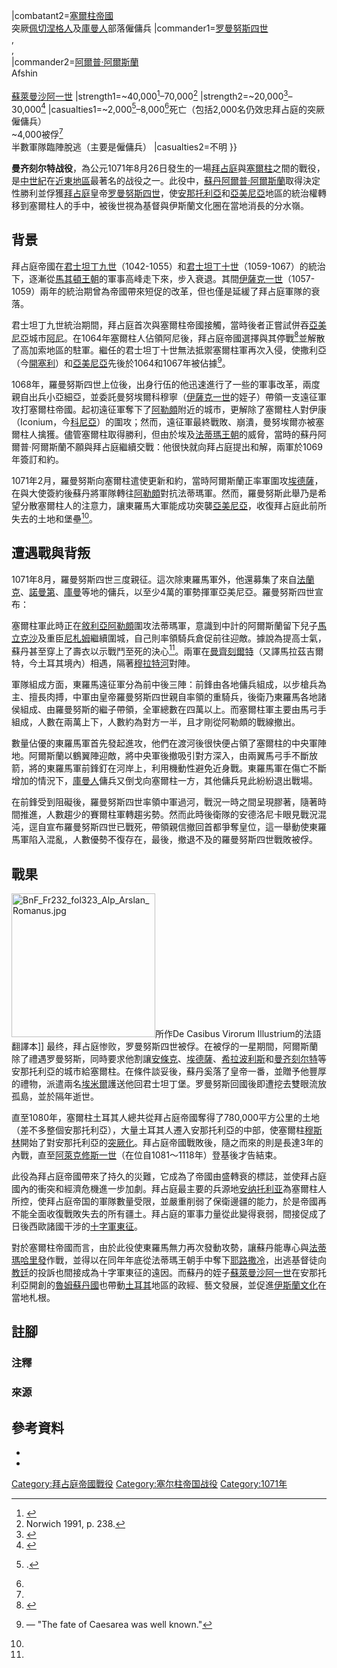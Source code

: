 {{noteTA
|T = zh-cn:曼齐刻尔特战役;zh-tw:曼齊刻爾特戰役;zh-hk:曼齊克特戰役;
|1 = zh-cn:曼齐刻尔特;zh-tw:曼齊刻爾特;zh-hk:曼齊克特;
}}

{{Infobox military conflict
|conflict=曼齐刻尔特战役
|image=[[Image:131_Bataille_de_Malazgirt.jpg|300px]]
|caption=在此描述曼齊刻爾特戰役的15世紀法國繪圖中，戰鬥者在穿著當代西歐的盔甲。
|partof=拜占庭-塞爾柱戰爭
|date=1071年8月26日
|place=[[馬拉茲吉爾特|曼齐刻尔特]]附近，位於拜占庭控制的亞美尼亞地區（今[[土耳其|土耳其]][[馬拉茲吉爾特|馬拉茲吉爾特]]）
|result=塞爾柱人勝利
|combatant1=[[拜占庭帝國|拜占庭帝國]]<br/>法蘭克、英吉利、諾曼、喬治亞、亞美尼亞、保加利亞、突厥化[[佩切涅格人|佩切涅格人]]及[[庫曼人|庫曼人]]僱傭兵{{#tag:ref|[[佩切涅格人|佩切涅格人]]和庫曼人僱傭兵在戰鬥開始時背叛拜占庭，並轉投塞爾柱陣營|group="note"}}
|combatant2=[[塞爾柱帝國|塞爾柱帝國]]<br/>突厥[[佩切涅格人|佩切涅格人]]及[[庫曼人|庫曼人]]部落僱傭兵
|commander1=[[罗曼努斯四世|罗曼努斯四世]]{{POW}}<br/>{{tsl|en|Nikephoros Bryennios the Elder|尼基弗魯斯·布林尼烏斯}},<br/>{{tsl|en|
Theodore Alyates|西奧多·阿里亞斯}},<br/>{{tsl|en|Andronikos_Doukas_(cousin_of_Michael_VII)|安德洛尼卡·道卡斯}}
|commander2=[[阿爾普·阿爾斯蘭|阿爾普·阿爾斯蘭]]<br/>Afshin<br/>{{tsl|en|Artuk Bey|阿爾圖克·貝格}}<br/>[[蘇萊曼沙阿一世|蘇萊曼沙阿一世]]
|strength1=~40,000<ref name="Haldon173">{{Harvnb|Haldon|2001|p=173}}</ref>–70,000<ref>Norwich 1991, p. 238.</ref>
|strength2=~20,000<ref name="Markham">{{Cite web |last=Markham |first=Paul |date= |title=Battle of Manzikert: Military Disaster or Political Failure? |url=http://www.deremilitari.org/resources/articles/markham.htm |ref=harv |postscript=<!--None--> |accessdate=2013-01-16 |archive-date=2007-05-13 |archive-url=https://web.archive.org/web/20070513082203/http://www.deremilitari.org/resources/articles/markham.htm |dead-url=no }}</ref>–30,000<ref name="Haldon172">{{Harvnb|Haldon|2001|p=172}}</ref>
|casualties1=~2,000<ref name="Haldon180">{{Harvnb|Haldon|2001|p=180}}.</ref>–8,000<ref name="Markham"/>死亡（包括2,000名仍效忠拜占庭的突厥僱傭兵）<br/>~4,000被俘<ref name="Haldon180" /><br/>半數軍隊臨陣脫逃（主要是僱傭兵）
|casualties2=不明
}}
{{Campaignbox 拜占庭－塞爾柱戰爭}}

'''曼齐刻尔特战役'''，為公元1071年8月26日發生的一場[[拜占庭帝國|拜占庭]]與[[塞爾柱|塞爾柱]]之間的戰役，是[[中世紀|中世紀]]在[[近東地區|近東地區]]最著名的战役之一。此役中，[[蘇丹_(稱謂)|蘇丹]][[阿爾普·阿爾斯蘭|阿爾普·阿爾斯蘭]]取得決定性勝利並俘獲[[拜占庭|拜占庭]]皇帝[[罗曼努斯四世|罗曼努斯四世]]，使[[安那托利亞|安那托利亞]]和[[亞美尼亞|亞美尼亞]]地區的統治權轉移到塞爾柱人的手中，被後世視為基督與伊斯蘭文化圈在當地消長的分水嶺。

==背景==
拜占庭帝國在[[君士坦丁九世|君士坦丁九世]]（1042-1055）和[[君士坦丁十世|君士坦丁十世]]（1059-1067）的統治下，逐漸從[[馬其頓王朝|馬其頓王朝]]的軍事高峰走下來，步入衰退。其間[[伊薩克一世|伊薩克一世]]（1057-1059）兩年的統治期曾為帝國帶來短促的改革，但也僅是延緩了拜占庭軍隊的衰落。

君士坦丁九世統治期間，拜占庭首次與塞爾柱帝國接觸，當時後者正嘗試併吞[[亞美尼亞|亞美尼亞]]城市[[阿尼_(土耳其)|阿尼]]。在1064年塞爾柱人佔領阿尼後，拜占庭帝國選擇與其停戰<ref name="Konstam40">{{cite book|last=Konstam|first=Angus|authorlink=Angus Konstam|title = The Crusades|location=London|publisher=[[Mercury_Books|Mercury Books]]|year=2004|pages=40|isbn=0-8160-4919-X}}</ref>並解散了高加索地區的駐軍。繼任的君士坦丁十世無法抵禦塞爾柱軍再次入侵，使撒利亞（今[[開塞利|開塞利]]）和[[亞美尼亞|亞美尼亞]]先後於1064和1067年被佔據<ref>{{cite book|last=Norwich|first=John Julius|title=A Short History of Byzantium|url=https://archive.org/details/shorthistoryofby00norw|location=New York|publisher= Vintage Books|year=1997|pages=[https://archive.org/details/shorthistoryofby00norw/page/237 237]|isbn=0-679-45088-2}} — "The fate of Caesarea was well known."</ref>。

1068年，羅曼努斯四世上位後，出身行伍的他迅速進行了一些的軍事改革，兩度親自出兵小亞細亞，並委託曼努埃爾科穆寧（[[伊薩克一世|伊薩克一世]]的姪子）帶領一支遠征軍攻打塞爾柱帝國。起初遠征軍奪下了[[阿勒頗|阿勒頗]]附近的城市，更解除了塞爾柱人對伊康（Iconium，今[[科尼亞_(土耳其)|科尼亞]]）的圍攻；然而，遠征軍最終戰敗、崩潰，曼努埃爾亦被塞爾柱人擒獲。儘管塞爾柱取得勝利，但由於埃及[[法蒂瑪王朝|法蒂瑪王朝]]的威脅，當時的蘇丹阿爾普·阿爾斯蘭不願與拜占庭繼續交戰：他很快就向拜占庭提出和解，兩軍於1069年簽訂和約。

1071年2月，羅曼努斯向塞爾柱遣使更新和約，當時阿爾斯蘭正率軍圍攻[[埃德薩|埃德薩]]，在與大使簽約後蘇丹將軍隊轉往[[阿勒頗|阿勒頗]]對抗法蒂瑪軍。然而，羅曼努斯此舉乃是希望分散塞爾柱人的注意力，讓東羅馬大軍能成功突襲[[亞美尼亞|亞美尼亞]]，收復拜占庭此前所失去的土地和堡壘<ref name="Markham"/>。

==遭遇戰與背叛==
1071年8月，羅曼努斯四世三度親征。這次除東羅馬軍外，他還募集了來自[[法蘭克|法蘭克]]、[[諾曼第|諾曼第]]、[[欽察|庫曼]]等地的傭兵，以至少4萬的軍勢揮軍亞美尼亞。羅曼努斯四世宣布：
{{cquote|如果蠻人真希望和平，就請他過來我營帳，正式交出他在[[雷伊_(伊朗)|雷伊]]（Ray）的宮殿，以示從此秋毫無犯。<ref name="CB"> {{Cite book | title = 劍橋插圖伊斯蘭世界史 | author =  Francis Robinson（ 法蘭西斯·魯賓遜 ）| others = 黃中憲譯 | location = 臺灣 | publisher = 如果出版社 | date = 2008 | ISBN = 9789866702198 }} </ref>}}

塞爾柱軍此時正在[[敘利亞|敘利亞]][[阿勒頗|阿勒頗]]圍攻法蒂瑪軍，意識到中計的阿爾斯蘭留下兒子[[馬利克沙一世|馬立克沙]]及重臣[[尼札姆·穆勒克|尼札姆]]繼續圍城，自己則率領騎兵倉促前往迎敵。據說為提高士氣，蘇丹甚至穿上了壽衣以示戰鬥至死的決心<ref name="CB" />。兩軍在[[馬拉茲吉爾特|曼齊刻爾特]]（又譯馬拉茲吉爾特，今土耳其境內）相遇，隔著[[穆拉特河|穆拉特河]]對陣。

軍隊組成方面，東羅馬遠征軍分為前中後三陣：前鋒由各地傭兵組成，以步槍兵為主、擅長肉搏，中軍由皇帝羅曼努斯四世親自率領的重騎兵，後衛乃東羅馬各地諸侯組成、由羅曼努斯的繼子{{tsl|en|Andronikos_Doukas_(cousin_of_Michael_VII)|安德洛尼卡·道卡斯}}帶領，全軍總數在四萬以上。而塞爾柱軍主要由馬弓手組成，人數在兩萬上下，人數約為對方一半，且才剛從阿勒頗的戰線撤出。

數量佔優的東羅馬軍首先發起進攻，他們在渡河後很快便占領了塞爾柱的中央軍陣地。阿爾斯蘭以鶴翼陣迎敵{{來源請求}}，將中央軍後撤吸引對方深入，由兩翼馬弓手不斷放箭，將的東羅馬軍前鋒釘在河岸上，利用機動性避免近身戰。東羅馬軍在傷亡不斷增加的情況下，[[库曼人|庫曼人]]傭兵又倒戈向塞爾柱一方，其他傭兵見此紛紛退出戰場。

在前鋒受到阻礙後，羅曼努斯四世率領中軍過河，戰況一時之間呈現膠著，隨著時間推進，人數趨少的賽爾柱軍轉趨劣勢。然而此時後衛隊的安德洛尼卡眼見戰況混沌，逕自宣布羅曼努斯四世已戰死，帶領親信撤回首都爭奪皇位，這一舉動使東羅馬軍陷入混亂，人數優勢不復存在，最後，撤退不及的羅曼努斯四世戰敗被俘。

==戰果==
[[File:BnF_Fr232_fol323_Alp_Arslan_Romanus.jpg|230px]]所作De Casibus Virorum Illustrium的法語翻譯本]]
最终，拜占庭惨败，罗曼努斯四世被俘。在被俘的一星期間，阿爾斯蘭除了禮遇罗曼努斯，同時要求他割讓[[安條克|安條克]]、[[埃德薩|埃德薩]]、[[希拉波利斯|希拉波利斯]]和[[馬拉茲吉爾特|曼齐刻尔特]]等安那托利亞的城市給塞爾柱。在條件談妥後，蘇丹奚落了皇帝一番，並贈予他豐厚的禮物，派遣兩名[[埃米爾|埃米爾]]護送他回君士坦丁堡。罗曼努斯回國後即遭挖去雙眼流放孤島，並於隔年逝世。

直至1080年，塞爾柱土耳其人總共從拜占庭帝國奪得了780,000平方公里的土地（差不多整個安那托利亞），大量土耳其人遷入安那托利亞的中部，使塞爾柱[[穆斯林|穆斯林]]開始了對安那托利亞的[[突厥化|突厥化]]。拜占庭帝國戰敗後，隨之而來的則是長達3年的內戰，直至[[阿萊克修斯一世|阿萊克修斯一世]]（在位自1081～1118年）登基後才告結束。

此役為拜占庭帝國帶來了持久的災難，它成為了帝國由盛轉衰的標誌，並使拜占庭國內的衝突和經濟危機進一步加劇。拜占庭最主要的兵源地[[安纳托利亚|安纳托利亚]]為塞爾柱人所控，使拜占庭帝国的軍隊數量受限，並嚴重削弱了保衛邊疆的能力，於是帝國再不能全面收復戰敗失去的所有疆土。拜占庭的軍事力量從此變得衰弱，間接促成了日後西歐諸國干涉的[[十字軍東征|十字軍東征]]。

對於塞爾柱帝國而言，由於此役使東羅馬無力再次發動攻勢，讓蘇丹能專心與[[法蒂瑪|法蒂瑪]][[哈里發|哈里發]]作戰，並得以在同年年底從法蒂瑪王朝手中奪下[[耶路撒冷|耶路撒冷]]，出逃基督徒向[[教廷|教廷]]的投訴也間接成為十字軍東征的遠因。而蘇丹的姪子[[蘇萊曼沙阿一世|蘇萊曼沙阿一世]]在安那托利亞開創的[[魯姆蘇丹國|魯姆蘇丹國]]也帶動[[土耳其|土耳其]]地區的政經、藝文發展，並促進[[伊斯蘭文化|伊斯蘭文化]]在當地札根。

==註腳==
=== 注釋 ===
{{Reflist|group=note}}

===來源===
<references/>

==參考資料==
*{{Cite book |last=Haldon |first=John |title=The Byzantine Wars: Battles and Campaigns of the Byzantine Era |year=2001 |publisher=Tempus |location=Stroud |isbn=0-7524-1795-9 |ref=harv |postscript=<!--None--> }}
*{{Cite book |last=Norwich |first=John Julius |title=Byzantium: The Apogee |year=1991 |publisher=Viking |location=London |isbn=0-670-80252-2 |ref=harv |postscript=<!--None--> }}

[[Category:拜占庭帝國戰役|Category:拜占庭帝國戰役]]
[[Category:塞尔柱帝国战役|Category:塞尔柱帝国战役]]
[[Category:1071年|Category:1071年]]